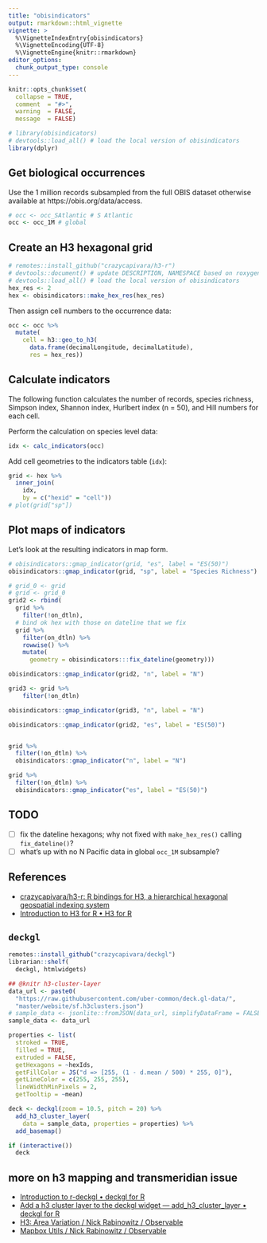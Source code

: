 ```yaml
---
title: "obisindicators"
output: rmarkdown::html_vignette
vignette: >
  %\VignetteIndexEntry{obisindicators}
  %\VignetteEncoding{UTF-8}
  %\VignetteEngine{knitr::rmarkdown}
editor_options: 
  chunk_output_type: console
---
```


```r
knitr::opts_chunk$set(
  collapse = TRUE,
  comment  = "#>",
  warning  = FALSE, 
  message  = FALSE)
```

```r
# library(obisindicators)
# devtools::load_all() # load the local version of obisindicators
library(dplyr)
```

## Get biological occurrences

Use the 1 million records subsampled from the full OBIS dataset otherwise available at https://obis.org/data/access.

```r
# occ <- occ_SAtlantic # S Atlantic
occ <- occ_1M # global 
```


## Create an H3 hexagonal grid

```r
# remotes::install_github("crazycapivara/h3-r")
# devtools::document() # update DESCRIPTION, NAMESPACE based on roxygen comments
# devtools::load_all() # load the local version of obisindicators
hex_res <- 2
hex <- obisindicators::make_hex_res(hex_res)
```


Then assign cell numbers to the occurrence data:

```r
occ <- occ %>% 
  mutate(
    cell = h3::geo_to_h3(
      data.frame(decimalLongitude, decimalLatitude),
      res = hex_res))
```

## Calculate indicators

The following function calculates the number of records, species richness, Simpson index, Shannon index, Hurlbert index (n = 50), and Hill numbers for each cell.

Perform the calculation on species level data:

```r
idx <- calc_indicators(occ)
```

Add cell geometries to the indicators table (`idx`):

```r
grid <- hex %>% 
  inner_join(
    idx,
    by = c("hexid" = "cell"))
# plot(grid["sp"])
```

## Plot maps of indicators

Let's look at the resulting indicators in map form.

```r
# obisindicators::gmap_indicator(grid, "es", label = "ES(50)")
obisindicators::gmap_indicator(grid, "sp", label = "Species Richness")

# grid_0 <- grid
# grid <- grid_0
grid2 <- rbind(
  grid %>%
    filter(!on_dtln),
  # bind ok hex with those on dateline that we fix
  grid %>%
    filter(on_dtln) %>%
    rowwise() %>%
    mutate(
      geometry = obisindicators:::fix_dateline(geometry)))

obisindicators::gmap_indicator(grid2, "n", label = "N")

grid3 <- grid %>%
    filter(!on_dtln)

obisindicators::gmap_indicator(grid3, "n", label = "N")

obisindicators::gmap_indicator(grid2, "es", label = "ES(50)")


grid %>%
  filter(!on_dtln) %>% 
  obisindicators::gmap_indicator("n", label = "N")

grid %>%
  filter(!on_dtln) %>% 
  obisindicators::gmap_indicator("es", label = "ES(50)")
```



## TODO

- [ ] fix the dateline hexagons; why not fixed with `make_hex_res()` calling `fix_dateline()`?
- [ ] what's up with no N Pacific data in global `occ_1M` subsample?

## References

* [crazycapivara/h3-r: R bindings for H3, a hierarchical hexagonal geospatial indexing system](https://github.com/crazycapivara/h3-r)
* [Introduction to H3 for R • H3 for R](https://crazycapivara.github.io/h3-r/articles/h3.html)


## `deckgl`

```r
remotes::install_github("crazycapivara/deckgl")
librarian::shelf(
  deckgl, htmlwidgets)

## @knitr h3-cluster-layer
data_url <- paste0(
  "https://raw.githubusercontent.com/uber-common/deck.gl-data/",
  "master/website/sf.h3clusters.json")
# sample_data <- jsonlite::fromJSON(data_url, simplifyDataFrame = FALSE)
sample_data <- data_url

properties <- list(
  stroked = TRUE,
  filled = TRUE,
  extruded = FALSE,
  getHexagons = ~hexIds,
  getFillColor = JS("d => [255, (1 - d.mean / 500) * 255, 0]"),
  getLineColor = c(255, 255, 255),
  lineWidthMinPixels = 2,
  getTooltip = ~mean)

deck <- deckgl(zoom = 10.5, pitch = 20) %>%
  add_h3_cluster_layer(
    data = sample_data, properties = properties) %>%
  add_basemap()

if (interactive())
  deck

```


## more on h3 mapping and transmeridian issue

* [Introduction to r-deckgl • deckgl for R](https://crazycapivara.github.io/deckgl/articles/deckgl.html)
* [Add a h3 cluster layer to the deckgl widget — add_h3_cluster_layer • deckgl for R](https://crazycapivara.github.io/deckgl/reference/add_h3_cluster_layer.html)
* [H3: Area Variation / Nick Rabinowitz / Observable](https://observablehq.com/@nrabinowitz/h3-area-variation)
* [Mapbox Utils / Nick Rabinowitz / Observable](https://observablehq.com/@nrabinowitz/mapbox-utils#fixTransmeridian)
